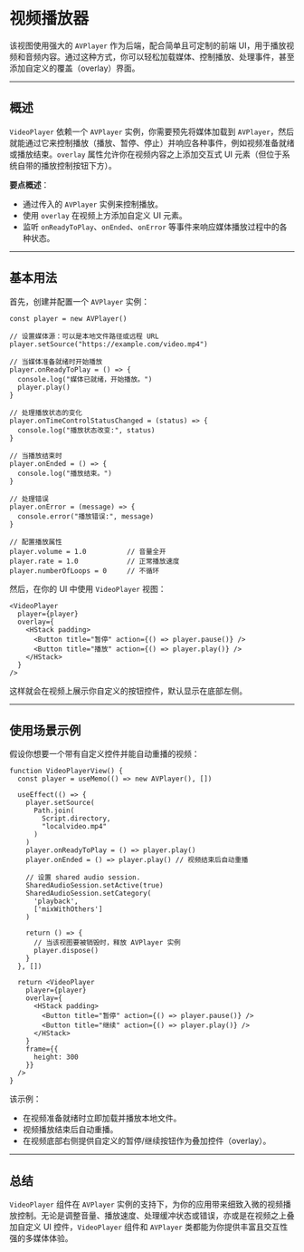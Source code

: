 # 视频播放器 
        
该视图使用强大的 `AVPlayer` 作为后端，配合简单且可定制的前端 UI，用于播放视频和音频内容。通过这种方式，你可以轻松加载媒体、控制播放、处理事件，甚至添加自定义的覆盖（overlay）界面。

---

## 概述

`VideoPlayer` 依赖一个 `AVPlayer` 实例，你需要预先将媒体加载到 `AVPlayer`，然后就能通过它来控制播放（播放、暂停、停止）并响应各种事件，例如视频准备就绪或播放结束。`overlay` 属性允许你在视频内容之上添加交互式 UI 元素（但位于系统自带的播放控制按钮下方）。

**要点概述**：

- 通过传入的 `AVPlayer` 实例来控制播放。
- 使用 `overlay` 在视频上方添加自定义 UI 元素。
- 监听 `onReadyToPlay`、`onEnded`、`onError` 等事件来响应媒体播放过程中的各种状态。

---

## 基本用法

首先，创建并配置一个 `AVPlayer` 实例：

```tsx
const player = new AVPlayer()

// 设置媒体源：可以是本地文件路径或远程 URL
player.setSource("https://example.com/video.mp4")

// 当媒体准备就绪时开始播放
player.onReadyToPlay = () => {
  console.log("媒体已就绪，开始播放。")
  player.play()
}

// 处理播放状态的变化
player.onTimeControlStatusChanged = (status) => {
  console.log("播放状态改变:", status)
}

// 当播放结束时
player.onEnded = () => {
  console.log("播放结束。")
}

// 处理错误
player.onError = (message) => {
  console.error("播放错误:", message)
}

// 配置播放属性
player.volume = 1.0          // 音量全开
player.rate = 1.0            // 正常播放速度
player.numberOfLoops = 0     // 不循环
```

然后，在你的 UI 中使用 `VideoPlayer` 视图：

```tsx
<VideoPlayer
  player={player}
  overlay={
    <HStack padding>
      <Button title="暂停" action={() => player.pause()} />
      <Button title="播放" action={() => player.play()} />
    </HStack>
  }
/>
```

这样就会在视频上展示你自定义的按钮控件，默认显示在底部左侧。

---

## 使用场景示例

假设你想要一个带有自定义控件并能自动重播的视频：

```tsx
function VideoPlayerView() {
  const player = useMemo(() => new AVPlayer(), [])

  useEffect(() => {
    player.setSource(
      Path.join(
        Script.directory,
        "localvideo.mp4"
      )
    )
    player.onReadyToPlay = () => player.play()
    player.onEnded = () => player.play() // 视频结束后自动重播

    // 设置 shared audio session.
    SharedAudioSession.setActive(true)
    SharedAudioSession.setCategory(
      'playback',
      ['mixWithOthers']
    )

    return () => {
      // 当该视图要被销毁时，释放 AVPlayer 实例
      player.dispose()
    }
  }, [])

  return <VideoPlayer
    player={player}
    overlay={
      <HStack padding>
        <Button title="暂停" action={() => player.pause()} />
        <Button title="继续" action={() => player.play()} />
      </HStack>
    }
    frame={{
      height: 300
    }}
  />
}
```

该示例：

- 在视频准备就绪时立即加载并播放本地文件。
- 视频播放结束后自动重播。
- 在视频底部右侧提供自定义的暂停/继续按钮作为叠加控件（overlay）。

---

## 总结

`VideoPlayer` 组件在 `AVPlayer` 实例的支持下，为你的应用带来细致入微的视频播放控制。无论是调整音量、播放速度、处理缓冲状态或错误，亦或是在视频之上叠加自定义 UI 控件，`VideoPlayer` 组件和 `AVPlayer` 类都能为你提供丰富且交互性强的多媒体体验。